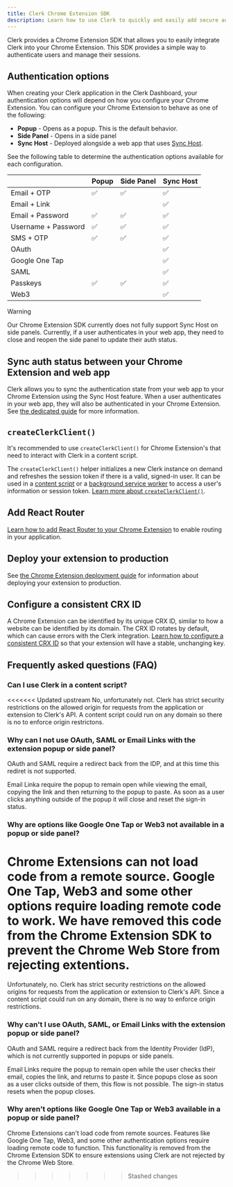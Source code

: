 ```yaml
---
title: Clerk Chrome Extension SDK 
description: Learn how to use Clerk to quickly and easily add secure authentication and user management to your Chrome Extension.
---
```


Clerk provides a Chrome Extension SDK that allows you to easily integrate Clerk into your Chrome Extension. This SDK provides a simple way to authenticate users and manage their sessions.

## Authentication options

When creating your Clerk application in the Clerk Dashboard, your authentication options will depend on how you configure your Chrome Extension. You can configure your Chrome Extension to behave as one of the following:

- **Popup** - Opens as a popup. This is the default behavior.
- **Side Panel** - Opens in a side panel
- **Sync Host** - Deployed alongside a web app that uses [Sync Host](/docs/references/chrome-extension/sync-host).

See the following table to determine the authentication options available for each configuration.

| | Popup | Side Panel | Sync Host |
| - | - | - | - |
| Email + OTP | ✅ | ✅ | ✅ |
| Email + Link | | | ✅ |
| Email + Password | ✅ | ✅ | ✅ |
| Username + Password | ✅ | ✅ | ✅ |
| SMS + OTP | ✅ | ✅ | ✅ |
| OAuth | | | ✅ |
| Google One Tap | | | ✅ |
| SAML | | | ✅ |
| Passkeys | ✅ | ✅ | ✅ |
| Web3 | | | ✅ |

> [!WARNING]
> Our Chrome Extension SDK currently does not fully support Sync Host on side panels. Currently, if a user authenticates in your web app, they need to close and reopen the side panel to update their auth status.

## Sync auth status between your Chrome Extension and web app

Clerk allows you to sync the authentication state from your web app to your Chrome Extension using the Sync Host feature. When a user authenticates in your web app, they will also be authenticated in your Chrome Extension. See [the dedicated guide](/docs/references/chrome-extension/sync-host) for more information.

## `createClerkClient()`

It's recommended to use `createClerkClient()` for Chrome Extension's that need to interact with Clerk in a content script.

The `createClerkClient()` helper initializes a new Clerk instance on demand and refreshes the session token if there is a valid, signed-in user. It can be used in a [content script](https://developer.chrome.com/docs/extensions/develop/concepts/content-scripts) or a [background service worker](https://developer.chrome.com/docs/extensions/develop/concepts/service-workers/basics) to access a user's information or session token. [Learn more about `createClerkClient()`](/docs/references/chrome-extension/create-clerk-client).

## Add React Router

[Learn how to add React Router to your Chrome Extension](/docs/references/chrome-extension/add-react-router) to enable routing in your application.

## Deploy your extension to production

See [the Chrome Extension deployment guide](/docs/deployments/deploy-chrome-extension) for information about deploying your extension to production.

## Configure a consistent CRX ID

A Chrome Extension can be identified by its unique CRX ID, similar to how a website can be identified by its domain. The CRX ID rotates by default, which can cause errors with the Clerk integration. [Learn how to configure a consistent CRX ID](/docs/references/chrome-extension/configure-consistent-crx-id) so that your extension will have a stable, unchanging key.

## Frequently asked questions (FAQ)

### Can I use Clerk in a content script?

<<<<<<< Updated upstream
No, unfortunately not. Clerk has strict security restrictions on the allowed origin for requests from the application or extension to Clerk's API. A content script could run on any domain so there is no to enforce origin restrictons.

### Why can I not use OAuth, SAML or Email Links with the extension popup or side panel?

OAuth and SAML require a redirect back from the IDP, and at this time this rediret is not supported.

Email Linka require the popup to remain open while viewing the email, copying the link and then returning to the popup to paste. As soon as a user clicks anything outside of the popup it will close and reset the sign-in status.

### Why are options like Google One Tap or Web3 not available in a popup or side panel?

Chrome Extensions can not load code from a remote source. Google One Tap, Web3 and some other options require loading remote code to work. We have removed this code from the Chrome Extension SDK to prevent the Chrome Web Store from rejecting extentions.
=======
Unfortunately, no. Clerk has strict security restrictions on the allowed origins for requests from the application or extension to Clerk's API. Since a content script could run on any domain, there is no way to enforce origin restrictions.

### Why can't I use OAuth, SAML, or Email Links with the extension popup or side panel?

OAuth and SAML require a redirect back from the Identity Provider (IdP), which is not currently supported in popups or side panels.

Email Links require the popup to remain open while the user checks their email, copies the link, and returns to paste it. Since popups close as soon as a user clicks outside of them, this flow is not possible. The sign-in status resets when the popup closes.

### Why aren't options like Google One Tap or Web3 available in a popup or side panel?

Chrome Extensions can't load code from remote sources. Features like Google One Tap, Web3, and some other authentication options require loading remote code to function. This functionality is removed from the Chrome Extension SDK to ensure extensions using Clerk are not rejected by the Chrome Web Store.
>>>>>>> Stashed changes
